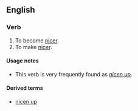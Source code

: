 ==English==

===Verb===
{{en-verb}}

# To become [[nice]]r.
# To make [[nice]]r.

====Usage notes====
* This verb is very frequently found as ''[[nicen up]]''.

====Derived terms====
* [[nicen up]]